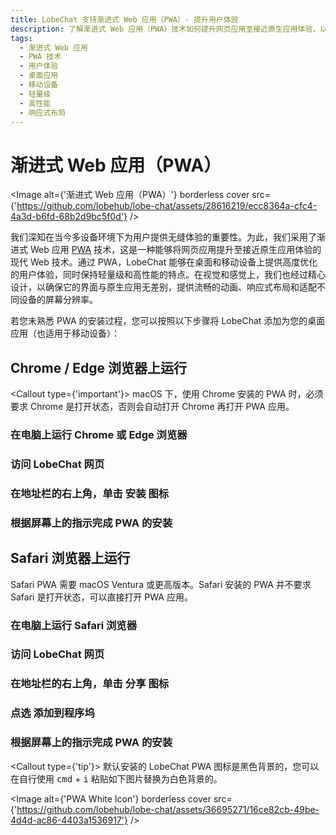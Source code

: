 ```yaml
---
title: LobeChat 支持渐进式 Web 应用（PWA）- 提升用户体验
description: 了解渐进式 Web 应用（PWA）技术如何提升网页应用至接近原生应用体验，以及如何在桌面和移动设备上提供优化的用户体验。
tags:
  - 渐进式 Web 应用
  - PWA 技术
  - 用户体验
  - 桌面应用
  - 移动设备
  - 轻量级
  - 高性能
  - 响应式布局
---
```


# 渐进式 Web 应用（PWA）

<Image
  alt={'渐进式 Web 应用（PWA）'}
  borderless
  cover
  src={'https://github.com/lobehub/lobe-chat/assets/28616219/ecc8364a-cfc4-4a3d-b6fd-68b2d9bc5f0d'}
/>

我们深知在当今多设备环境下为用户提供无缝体验的重要性。为此，我们采用了渐进式 Web 应用 [PWA](https://support.google.com/chrome/answer/9658361) 技术，这是一种能够将网页应用提升至接近原生应用体验的现代 Web 技术。通过 PWA，LobeChat 能够在桌面和移动设备上提供高度优化的用户体验，同时保持轻量级和高性能的特点。在视觉和感觉上，我们也经过精心设计，以确保它的界面与原生应用无差别，提供流畅的动画、响应式布局和适配不同设备的屏幕分辨率。

若您未熟悉 PWA 的安装过程，您可以按照以下步骤将 LobeChat 添加为您的桌面应用（也适用于移动设备）：

## Chrome / Edge 浏览器上运行

<Callout type={'important'}>
  macOS 下，使用 Chrome 安装的 PWA 时，必须要求 Chrome 是打开状态，否则会自动打开 Chrome 再打开 PWA
  应用。
</Callout>

<Steps>

### 在电脑上运行 Chrome 或 Edge 浏览器

### 访问 LobeChat 网页

### 在地址栏的右上角，单击 <kbd>安装</kbd> 图标

### 根据屏幕上的指示完成 PWA 的安装

</Steps>

## Safari 浏览器上运行

Safari PWA 需要 macOS Ventura 或更高版本。Safari 安装的 PWA 并不要求 Safari 是打开状态，可以直接打开 PWA 应用。

<Steps>

### 在电脑上运行 Safari 浏览器

### 访问 LobeChat 网页

### 在地址栏的右上角，单击 <kbd>分享</kbd> 图标

### 点选 <kbd>添加到程序坞</kbd>

### 根据屏幕上的指示完成 PWA 的安装

</Steps>

<Callout type={'tip'}>
  默认安装的 LobeChat PWA 图标是黑色背景的，您可以在自行使用 <kbd>cmd</kbd> + <kbd>i</kbd>  粘贴如下图片替换为白色背景的。
</Callout>

<Image
  alt={'PWA White Icon'}
  borderless
  cover
  src={'https://github.com/lobehub/lobe-chat/assets/36695271/16ce82cb-49be-4d4d-ac86-4403a1536917'}
/>
